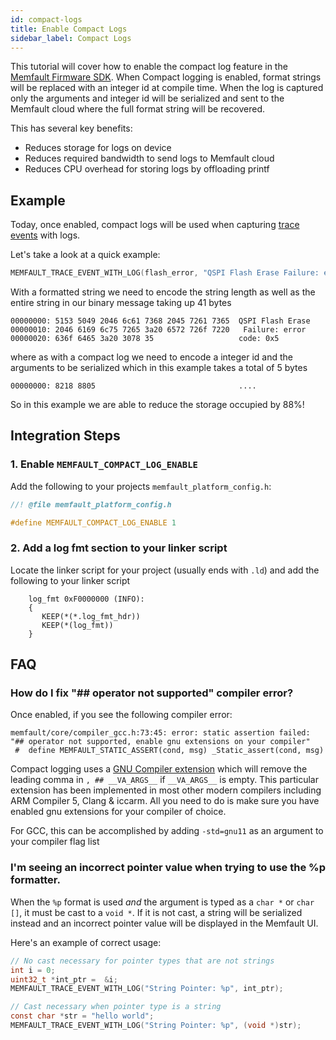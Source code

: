 ```yaml
---
id: compact-logs
title: Enable Compact Logs
sidebar_label: Compact Logs
---
```


This tutorial will cover how to enable the compact log feature in the
[Memfault Firmware SDK](https://github.com/memfault/memfault-firmware-sdk). When
Compact logging is enabled, format strings will be replaced with an integer id
at compile time. When the log is captured only the arguments and integer id will
be serialized and sent to the Memfault cloud where the full format string will
be recovered.

This has several key benefits:

- Reduces storage for logs on device
- Reduces required bandwidth to send logs to Memfault cloud
- Reduces CPU overhead for storing logs by offloading printf

## Example

Today, once enabled, compact logs will be used when capturing
[trace events](/docs/mcu/trace-events) with logs.

Let's take a look at a quick example:

```c
MEMFAULT_TRACE_EVENT_WITH_LOG(flash_error, "QSPI Flash Erase Failure: error code: 0x%x", 0x5);
```

With a formatted string we need to encode the string length as well as the
entire string in our binary message taking up 41 bytes

```
00000000: 5153 5049 2046 6c61 7368 2045 7261 7365  QSPI Flash Erase
00000010: 2046 6169 6c75 7265 3a20 6572 726f 7220   Failure: error
00000020: 636f 6465 3a20 3078 35                   code: 0x5
```

where as with a compact log we need to encode a integer id and the arguments to
be serialized which in this example takes a total of 5 bytes

```
00000000: 8218 8805                                ....
```

So in this example we are able to reduce the storage occupied by 88%!

## Integration Steps

### 1. Enable `MEMFAULT_COMPACT_LOG_ENABLE`

Add the following to your projects `memfault_platform_config.h`:

```c
//! @file memfault_platform_config.h

#define MEMFAULT_COMPACT_LOG_ENABLE 1
```

### 2. Add a log fmt section to your linker script

Locate the linker script for your project (usually ends with `.ld`) and add the
following to your linker script

```
    log_fmt 0xF0000000 (INFO):
    {
       KEEP(*(*.log_fmt_hdr))
       KEEP(*(log_fmt))
    }

```

## FAQ

### How do I fix "## operator not supported" compiler error?

Once enabled, if you see the following compiler error:

```
memfault/core/compiler_gcc.h:73:45: error: static assertion failed: "## operator not supported, enable gnu extensions on your compiler"
 #  define MEMFAULT_STATIC_ASSERT(cond, msg) _Static_assert(cond, msg)
```

Compact logging uses a
[GNU Compiler extension](https://gcc.gnu.org/onlinedocs/gcc/Variadic-Macros.html#Variadic-Macros)
which will remove the leading comma in `, ## __VA_ARGS__` if `__VA_ARGS__` is
empty. This particular extension has been implemented in most other modern
compilers including ARM Compiler 5, Clang & iccarm. All you need to do is make
sure you have enabled gnu extensions for your compiler of choice.

For GCC, this can be accomplished by adding `-std=gnu11` as an argument to your
compiler flag list

### I'm seeing an incorrect pointer value when trying to use the %p formatter.

When the `%p` format is used _and_ the argument is typed as a `char *` or
`char []`, it must be cast to a `void *`. If it is not cast, a string will be
serialized instead and an incorrect pointer value will be displayed in the
Memfault UI.

Here's an example of correct usage:

```c
// No cast necessary for pointer types that are not strings
int i = 0;
uint32_t *int_ptr =  &i;
MEMFAULT_TRACE_EVENT_WITH_LOG("String Pointer: %p", int_ptr);

// Cast necessary when pointer type is a string
const char *str = "hello world";
MEMFAULT_TRACE_EVENT_WITH_LOG("String Pointer: %p", (void *)str);
```
